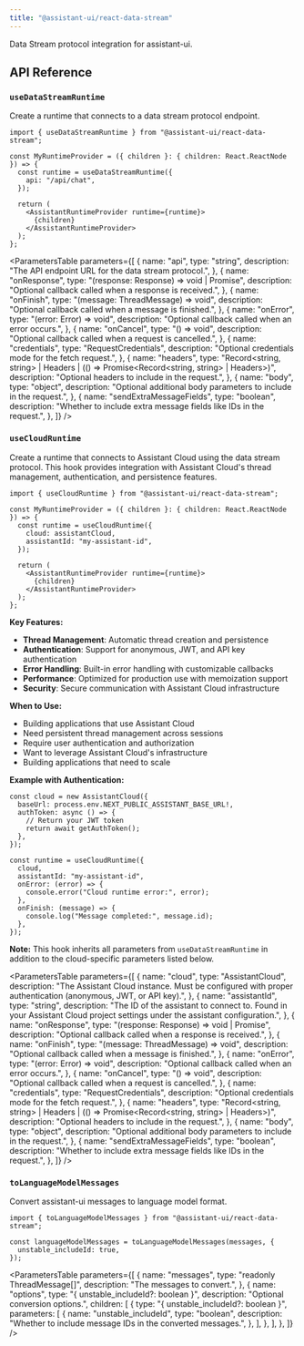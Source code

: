 ```yaml
---
title: "@assistant-ui/react-data-stream"
---
```


Data Stream protocol integration for assistant-ui.


## API Reference

### `useDataStreamRuntime`

Create a runtime that connects to a data stream protocol endpoint.

```tsx
import { useDataStreamRuntime } from "@assistant-ui/react-data-stream";

const MyRuntimeProvider = ({ children }: { children: React.ReactNode }) => {
  const runtime = useDataStreamRuntime({
    api: "/api/chat",
  });

  return (
    <AssistantRuntimeProvider runtime={runtime}>
      {children}
    </AssistantRuntimeProvider>
  );
};
```

<ParametersTable
  parameters={[
    {
      name: "api",
      type: "string",
      description: "The API endpoint URL for the data stream protocol.",
    },
    {
      name: "onResponse",
      type: "(response: Response) => void | Promise<void>",
      description: "Optional callback called when a response is received.",
    },
    {
      name: "onFinish",
      type: "(message: ThreadMessage) => void",
      description: "Optional callback called when a message is finished.",
    },
    {
      name: "onError",
      type: "(error: Error) => void",
      description: "Optional callback called when an error occurs.",
    },
    {
      name: "onCancel",
      type: "() => void",
      description: "Optional callback called when a request is cancelled.",
    },
    {
      name: "credentials",
      type: "RequestCredentials",
      description: "Optional credentials mode for the fetch request.",
    },
    {
      name: "headers",
      type: "Record<string, string> | Headers | (() => Promise<Record<string, string> | Headers>)",
      description: "Optional headers to include in the request.",
    },
    {
      name: "body",
      type: "object",
      description:
        "Optional additional body parameters to include in the request.",
    },
    {
      name: "sendExtraMessageFields",
      type: "boolean",
      description:
        "Whether to include extra message fields like IDs in the request.",
    },
  ]}
/>

### `useCloudRuntime`

Create a runtime that connects to Assistant Cloud using the data stream protocol. This hook provides integration with Assistant Cloud's thread management, authentication, and persistence features.

```tsx
import { useCloudRuntime } from "@assistant-ui/react-data-stream";

const MyRuntimeProvider = ({ children }: { children: React.ReactNode }) => {
  const runtime = useCloudRuntime({
    cloud: assistantCloud,
    assistantId: "my-assistant-id",
  });

  return (
    <AssistantRuntimeProvider runtime={runtime}>
      {children}
    </AssistantRuntimeProvider>
  );
};
```

**Key Features:**

- **Thread Management**: Automatic thread creation and persistence
- **Authentication**: Support for anonymous, JWT, and API key authentication
- **Error Handling**: Built-in error handling with customizable callbacks
- **Performance**: Optimized for production use with memoization support
- **Security**: Secure communication with Assistant Cloud infrastructure

**When to Use:**

- Building applications that use Assistant Cloud
- Need persistent thread management across sessions
- Require user authentication and authorization
- Want to leverage Assistant Cloud's infrastructure
- Building applications that need to scale

**Example with Authentication:**

```tsx
const cloud = new AssistantCloud({
  baseUrl: process.env.NEXT_PUBLIC_ASSISTANT_BASE_URL!,
  authToken: async () => {
    // Return your JWT token
    return await getAuthToken();
  },
});

const runtime = useCloudRuntime({
  cloud,
  assistantId: "my-assistant-id",
  onError: (error) => {
    console.error("Cloud runtime error:", error);
  },
  onFinish: (message) => {
    console.log("Message completed:", message.id);
  },
});
```

**Note:** This hook inherits all parameters from `useDataStreamRuntime` in addition to the cloud-specific parameters listed below.

<ParametersTable
  parameters={[
    {
      name: "cloud",
      type: "AssistantCloud",
      description:
        "The Assistant Cloud instance. Must be configured with proper authentication (anonymous, JWT, or API key).",
    },
    {
      name: "assistantId",
      type: "string",
      description:
        "The ID of the assistant to connect to. Found in your Assistant Cloud project settings under the assistant configuration.",
    },
    {
      name: "onResponse",
      type: "(response: Response) => void | Promise<void>",
      description: "Optional callback called when a response is received.",
    },
    {
      name: "onFinish",
      type: "(message: ThreadMessage) => void",
      description: "Optional callback called when a message is finished.",
    },
    {
      name: "onError",
      type: "(error: Error) => void",
      description: "Optional callback called when an error occurs.",
    },
    {
      name: "onCancel",
      type: "() => void",
      description: "Optional callback called when a request is cancelled.",
    },
    {
      name: "credentials",
      type: "RequestCredentials",
      description: "Optional credentials mode for the fetch request.",
    },
    {
      name: "headers",
      type: "Record<string, string> | Headers | (() => Promise<Record<string, string> | Headers>)",
      description: "Optional headers to include in the request.",
    },
    {
      name: "body",
      type: "object",
      description:
        "Optional additional body parameters to include in the request.",
    },
    {
      name: "sendExtraMessageFields",
      type: "boolean",
      description:
        "Whether to include extra message fields like IDs in the request.",
    },
  ]}
/>

### `toLanguageModelMessages`

Convert assistant-ui messages to language model format.

```tsx
import { toLanguageModelMessages } from "@assistant-ui/react-data-stream";

const languageModelMessages = toLanguageModelMessages(messages, {
  unstable_includeId: true,
});
```

<ParametersTable
  parameters={[
    {
      name: "messages",
      type: "readonly ThreadMessage[]",
      description: "The messages to convert.",
    },
    {
      name: "options",
      type: "{ unstable_includeId?: boolean }",
      description: "Optional conversion options.",
      children: [
        {
          type: "{ unstable_includeId?: boolean }",
          parameters: [
            {
              name: "unstable_includeId",
              type: "boolean",
              description:
                "Whether to include message IDs in the converted messages.",
            },
          ],
        },
      ],
    },
  ]}
/>
